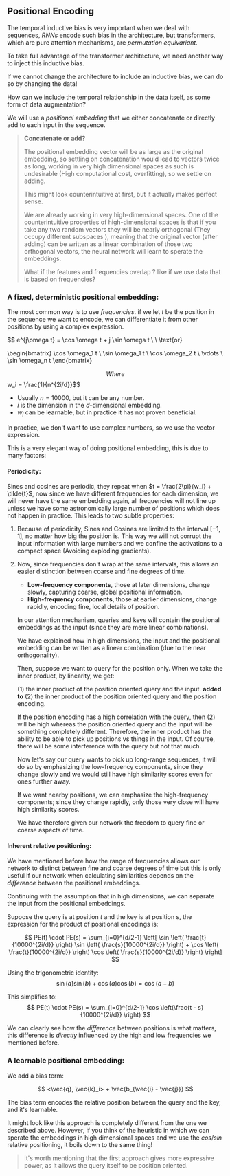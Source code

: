 ## Positional Encoding

The temporal inductive bias is very important when we deal with sequences, $RNNs$ encode such bias in the architecture, but transformers, which are pure attention mechanisms, are *permutation equivariant.*

To take full advantage of the transformer architecture, we need another way to inject this inductive bias.

If we cannot change the architecture to include an inductive bias, we can do so by changing the data!

How can we include the temporal relationship in the data itself, as some form of data augmentation?

We will use a *positional embedding* that we either concatenate or directly add to each input in the sequence.

> **Concatenate or add?**
>
> The positional embedding vector will be as large as the original embedding, so settling on concatenation would lead to vectors twice as long, working in very high dimensional spaces as such is undesirable (High computational cost, overfitting), so we settle on adding.
>
> This might look counterintuitive at first, but it actually makes perfect sense.
>
> We are already working in very high-dimensional spaces. One of the counterintuitive properties of high-dimensional spaces is that if you take any two random vectors they will be nearly orthogonal (They occupy different subspaces ), meaning that the original vector (after adding) can be written as a linear combination of those two orthogonal vectors, the neural network will learn to sperate the embeddings.
>
> What if the features and frequencies overlap ? like if we use data that is based on frequencies?

### A fixed, deterministic positional embedding:

The most common way is to use *frequencies*. if we let $t$ be the position in the sequence we want to encode, we can differentiate it from other positions by using a complex expression.

$$
e^{j\omega t} = \cos \omega t + j \sin \omega t \ \  \text{or}

\begin{bmatrix}
\cos \omega_1 t \\
\sin \omega_1 t \\
\cos \omega_2 t \\
\vdots \\
\sin \omega_n t
\end{bmatrix}

$$
Where $$w_i = \frac{1}{n^{2i/d}}$$
+ Usually $n = 10000$, but it can be any number.
+ $i$ is the dimension in the $d$-dimensional embedding.
+ $w_i$ can be learnable, but in practice it has not proven beneficial.

In practice, we don't want to use complex numbers, so we use the vector expression.

This is a very elegant way of doing positional embedding, this is due to many factors:

#### **Periodicity:**

Sines and cosines are periodic, they repeat when $t = \frac{2\pi}{w_i} + \tilde{t}$, now since we have different frequencies for each dimension, we will never have the same embedding again, all frequencies will not line up unless we have some astronomically large number of positions which does not happen in practice. This leads to two subtle properties:

1. Because of periodicity, Sines and Cosines are limited to the interval $[-1, 1]$, no matter how big the position is. This way we will not corrupt the input information with large numbers and we confine the activations to a compact space (Avoiding exploding gradients).
2. Now, since frequencies don't wrap at the same intervals, this allows an easier distinction between coarse and fine degrees of time.

	- **Low-frequency components**, those at later dimensions, change slowly, capturing coarse, global positional information.
	- **High-frequency components**, those at earlier dimensions, change rapidly, encoding fine, local details of position.

	In our attention mechanism, queries and keys will contain the positional embeddings as the input (since they are mere linear combinations).

	We have explained how in high dimensions, the input and the positional embedding can be written as a linear combination (due to the near orthogonality).

	Then, suppose we want to query for the position only. When we take the inner product, by linearity, we get:

	 $(1)$ the inner product of the position oriented query and the input.
	                        **added to**
	 $(2)$ the inner product of the position oriented query and the position encoding.

	If the position encoding has a high correlation with the query, then $(2)$ will be high whereas the position oriented query and the input will be something completely different. Therefore, the inner product has the ability to be able to pick up positions vs things in the input. Of course, there will be some interference with the query but not that much.

	Now let's say our query wants to pick up long-range sequences, it will do so by emphasizing the low-frequency components, since they change slowly and we would still have high similarity scores even for ones further away.

	 If we want nearby positions, we can emphasize the high-frequency components; since they change rapidly, only those very close will have high similarity scores.

	 We have therefore given our network the freedom to query fine or coarse aspects of time.


#### **Inherent relative positioning:**

We have mentioned before how the range of frequencies allows our network to distinct between fine and coarse degrees of time but this is only useful if our network when calculating similarities depends on the *difference* between the positional embeddings.

Continuing with the assumption that in high dimensions, we can separate the input from the positional embeddings.


Suppose the query is at position $t$ and the key is at position $s$, the expression for the product of positional encodings is:

$$
PE(t) \cdot PE(s) = \sum_{i=0}^{d/2-1} \left[ \sin \left( \frac{t}{10000^{2i/d}} \right) \sin \left( \frac{s}{10000^{2i/d}} \right) + \cos \left( \frac{t}{10000^{2i/d}} \right) \cos \left( \frac{s}{10000^{2i/d}} \right) \right]
$$

Using the trigonometric identity:
$$
\sin(a) \sin(b) + \cos(a) \cos(b) = \cos(a - b)
$$

This simplifies to:
$$
PE(t) \cdot PE(s) = \sum_{i=0}^{d/2-1} \cos \left(\frac{t - s}{10000^{2i/d}} \right)
$$

We can clearly see how the *difference* between positions is what matters, this difference is *directly* influenced by the high and low frequencies we mentioned before.

### A learnable positional embedding:

We add a bias term:

$$
<\vec{q}, \vec{k}_i> + \vec{b_{\vec{i} - \vec{j}}}
$$

The bias term encodes the relative position between the query and the key, and it's learnable.

It might look like this approach is completely different from the one we described above. However, if you think of the heuristic in which we can sperate the embeddings in high dimensional spaces and we use the $cos/sin$ relative positioning, it boils down to the same thing!

> It's worth mentioning that the first approach gives more expressive power, as it allows the query itself to be position oriented.
